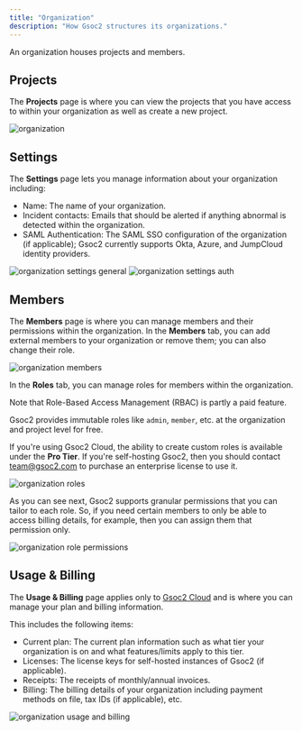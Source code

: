 ```yaml
---
title: "Organization"
description: "How Gsoc2 structures its organizations."
---
```


An organization houses projects and members.

## Projects

The **Projects** page is where you can view the projects that you have access to within your organization
as well as create a new project.

![organization](../../images/platform/organization/organization-projects.png)

## Settings

The **Settings** page lets you manage information about your organization including:

- Name: The name of your organization.
- Incident contacts: Emails that should be alerted if anything abnormal is detected within the organization.
- SAML Authentication: The SAML SSO configuration of the organization (if applicable); Gsoc2 currently
supports Okta, Azure, and JumpCloud identity providers.

![organization settings general](../../images/platform/organization/organization-settings-general.png)
![organization settings auth](../../images/platform/organization/organization-settings-auth.png)

## Members

The **Members** page is where you can manage members and their permissions within the organization.
In the **Members** tab, you can add external members to your organization or remove them; you can also
change their role.

![organization members](../../images/organization-members.png)

In the **Roles** tab, you can manage roles for members within the organization. 

<Info>
  Note that Role-Based Access Management (RBAC) is partly a paid feature.
  
  Gsoc2 provides immutable roles like `admin`, `member`, etc.
  at the organization and project level for free.

  If you're using Gsoc2 Cloud, the ability to create custom roles is available under the **Pro Tier**. 
  If you're self-hosting Gsoc2, then you should contact team@gsoc2.com to purchase an enterprise license to use it.
</Info>

![organization roles](../../images/platform/organization/organization-members-roles.png)

As you can see next, Gsoc2 supports granular permissions that you can tailor to each role. So,
if you need certain members to only be able to access billing details, for example, then you can
assign them that permission only.

![organization role permissions](../../images/platform/organization/organization-members-roles-add-perm.png)

## Usage & Billing

The **Usage & Billing** page applies only to [Gsoc2 Cloud](https://app.gsoc2.com) and is where you can
manage your plan and billing information.

This includes the following items:

- Current plan: The current plan information such as what tier your organization is on and what features/limits apply to this tier.
- Licenses: The license keys for self-hosted instances of Gsoc2 (if applicable).
- Receipts: The receipts of monthly/annual invoices.
- Billing: The billing details of your organization including payment methods on file, tax IDs (if applicable), etc.

![organization usage and billing](../../images/platform/organization/organization-usage-billing.png)